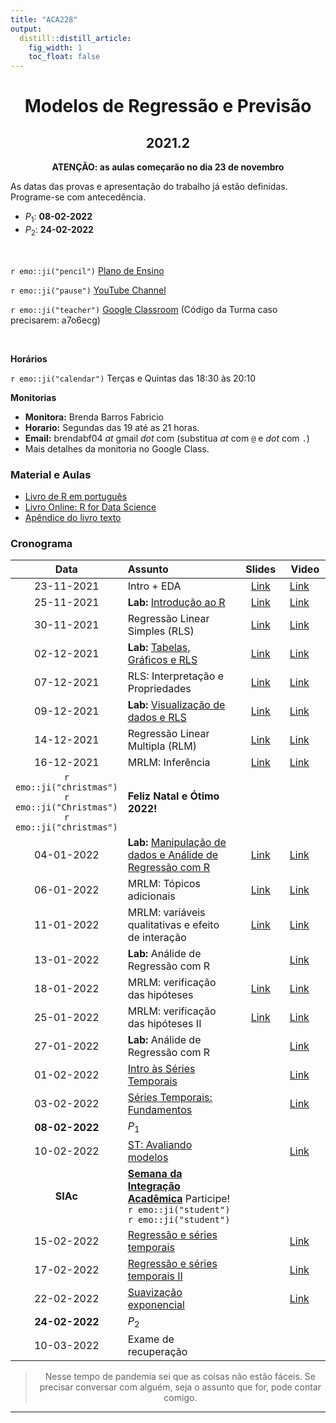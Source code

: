 ```yaml
---
title: "ACA228"
output:
  distill::distill_article: 
    fig_width: 1
    toc_float: false  
---
```


<center>

# Modelos de Regressão e Previsão

## 2021.2

**ATENÇÃO: as aulas começarão no dia 23 de novembro**

</center>



As datas das provas e apresentação do trabalho já estão definidas. Programe-se com antecedência. 

- $P_1$: **08-02-2022**
- $P_2$: **24-02-2022**  



</br>

`r emo::ji("pencil")` [Plano de Ensino](2021-2/Plano_ACA228_2021-2.pdf) 

`r emo::ji("pause")` [YouTube Channel](https://www.youtube.com/playlist?list=PLrqJCLOY0EkB-e9LLuROY5FQBD3wCzDNi) 

`r emo::ji("teacher")` [Google Classroom](https://classroom.google.com/c/NDI5NTM4Njk3Mzk2?cjc=a7o6ecg)  (Código da Turma caso precisarem: a7o6ecg)

</br>

**Horários**    

`r emo::ji("calendar")` Terças e Quintas das 18:30 às 20:10 


**Monitorias**

- **Monitora:** Brenda Barros Fabricio
- **Horario:** Segundas das 19 até as 21 horas.
- **Email:** brendabf04 _at_ gmail _dot_ com (substitua _at_ com `@` e _dot_ com `.`)
- Mais detalhes da monitoria no Google Class.


### **Material e Aulas**

- [Livro de R em português](http://leg.ufpr.br/Rpira/Rpira.pdf) 
- [Livro Online: R for Data Science](https://r4ds.had.co.nz) 
- [Apêndice do livro texto](MRP/Apendice_Livro.pdf) 


### **Cronograma**


| Data  | Assunto                | Slides      | Video |
|:-----:|:-----------------------|:----------:|--------|
| 23-11-2021     | Intro + EDA  | [Link](https://ctruciosm.github.io/ACA-228/ACA228_01) | [Link](https://youtu.be/YhIrYoy7HO4) | 
| 25-11-2021     | **Lab:** [Introdução ao R](https://ctruciosm.github.io/ACA-228/LabR_01)  | [Link](2021-2/LabR_01.pdf)  | [Link](https://youtu.be/gYr33m1Mlbw) | 
| 30-11-2021     | Regressão Linear Simples (RLS)   | [Link](2021-2/ACA228_03.pdf)  | [Link](https://youtu.be/tbNeMK5VOiU)  | 
| 02-12-2021     | **Lab:** [Tabelas, Gráficos e RLS](https://ctruciosm.github.io/ACA-228/LabR_02) | [Link](2021-2/LabR_02.pdf)  | [Link](https://youtu.be/55bn6vLcxUk)  | 
| 07-12-2021     | RLS: Interpretação e Propriedades  | [Link](2021-2/ACA228_05.pdf) | [Link](https://www.youtube.com/watch?v=hoXfen8FBaI&list=PLrqJCLOY0EkD6oErQRlAN6gkviRjvyVTj&index=5)  | 
| 09-12-2021     | **Lab:** [Visualização de dados e RLS](https://ctruciosm.github.io/ACA-228/LabR_03) | [Link](2021-2/LabR_03.pdf)  | [Link](https://youtu.be/Smz5fP06A-k) | 
| 14-12-2021     | Regressão Linear Multipla (RLM)  | [Link](2021-2/ACA228_07.pdf) | [Link](https://www.youtube.com/watch?v=p_lwwEX2wF8&list=PLrqJCLOY0EkC9fccnL-a2c0hF5sarIVwm&index=7)  | 
| 16-12-2021     | MRLM: Inferência  | [Link](2021-2/ACA228_08.pdf) | [Link](https://youtu.be/6jUdkL1EcN4)  | 
| `r emo::ji("christmas")` `r emo::ji("Christmas")` `r emo::ji("christmas")`   |    **Feliz Natal e Ótimo 2022!**     |  |  | 
| 04-01-2022     | **Lab:** [Manipulação de dados e Análide de Regressão com R](https://ctruciosm.github.io/ACA-228/LabR_04)  | [Link](2021-2/LabR_04.pdf)  | [Link](https://youtu.be/HoYS35tJlEs) |
| 06-01-2022     | MRLM: Tópicos adicionais   | [Link](2021-2/ACA228_10.pdf) | [Link](https://youtu.be/trgnj_M5ZCQ) | 
| 11-01-2022     | MRLM: variáveis qualitativas e efeito de interação | [Link](2021-2/ACA228_11.pdf) | [Link](https://www.youtube.com/watch?v=7T135j3foPM&list=PLrqJCLOY0EkD6oErQRlAN6gkviRjvyVTj&index=10)  | 
| 13-01-2022     | **Lab:** Análide de Regressão com R  |  | [Link](https://youtu.be/9F13w3LO_VI) | 
| 18-01-2022     | MRLM: verificação das hipóteses  | [Link](2021-2/ACA228_13.pdf) | [Link](https://www.youtube.com/watch?v=YfmrhVDZrko&list=PLrqJCLOY0EkD6oErQRlAN6gkviRjvyVTj&index=12) | 
| 25-01-2022     | MRLM: verificação das hipóteses II  | [Link](2021-2/ACA228_14.pdf) | [Link](https://www.youtube.com/watch?v=a2gh_DRyxGU&list=PLrqJCLOY0EkD6oErQRlAN6gkviRjvyVTj&index=13) | 
| 27-01-2022     | **Lab:** Análide de Regressão com R  |  | [Link](https://www.youtube.com/watch?v=NydVTtabjjs&list=PLrqJCLOY0EkD6oErQRlAN6gkviRjvyVTj&index=15&t=2s) | 
| 01-02-2022     | [Intro às Séries Temporais](https://ctruciosm.github.io/ACA-228/ACA228_ST_01) |  | [Link](https://www.youtube.com/watch?v=0tDvFLhCqPs&list=PLrqJCLOY0EkD6oErQRlAN6gkviRjvyVTj&index=16&t=3031s)  | 
| 03-02-2022     | [Séries Temporais: Fundamentos](https://ctruciosm.github.io/ACA-228/ACA228_ST_02) |  | [Link](https://youtu.be/LjjorLeg1QE)  | 
| **08-02-2022**     | $P_1$   |  |  | 
| 10-02-2022     | [ST: Avaliando modelos](https://ctruciosm.github.io/ACA-228/ACA228_ST_03)  |  | [Link](https://youtu.be/B1ApoLxjoK0)   | 
| **SIAc**     | [**Semana da Integração Acadêmica**](https://siac.ufrj.br) Participe! `r emo::ji("student")`  `r emo::ji("student")` |   |  | 
| 15-02-2022     | [Regressão e séries temporais](https://ctruciosm.github.io/ACA-228/ACA228_ST_04) |  |[Link](https://www.youtube.com/watch?v=Cs8iqxccdqI&list=PLrqJCLOY0EkD6oErQRlAN6gkviRjvyVTj&index=19) | 
| 17-02-2022     | [Regressão e séries temporais II](https://ctruciosm.github.io/ACA-228/ACA228_ST_05) |  | [Link](https://www.youtube.com/watch?v=xiviIGjNp-8&list=PLrqJCLOY0EkD6oErQRlAN6gkviRjvyVTj&index=20)  | 
| 22-02-2022     | [Suavização exponencial](https://ctruciosm.github.io/ACA-228/ACA228_ST_06) |    | [Link](https://www.youtube.com/watch?v=iCTl2CL381c&list=PLrqJCLOY0EkD6oErQRlAN6gkviRjvyVTj&index=21) | 
| **24-02-2022**     | $P_2$ |  |   | 
| 10-03-2022    | Exame de recuperação|  |   | 


<center>

> Nesse tempo de pandemia sei que as coisas não estão fáceis. Se precisar conversar com alguém, seja o assunto que for,  pode contar comigo. 

</center>



---- 